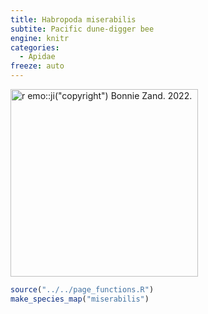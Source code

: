 ```yaml
---
title: Habropoda miserabilis
subtite: Pacific dune-digger bee
engine: knitr
categories:
  - Apidae
freeze: auto
---
```

[![`r emo::ji("copyright")` Bonnie Zand. 2022.](https://inaturalist-open-data.s3.amazonaws.com/photos/187281458/large.jpg){height=300}](https://inaturalist.ca/observations/110909415)

```r
source("../../page_functions.R")
make_species_map("miserabilis")
```
